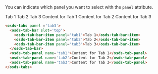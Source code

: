 
You can indicate which panel you want to select with the `panel` attribute.

<Canvas withSource="none">
  <osds-tabs panel ='tab3'>
    <osds-tab-bar slot='top'>
      <osds-tab-bar-item panel='tab1'>Tab 1</osds-tab-bar-item>
      <osds-tab-bar-item panel='tab2'>Tab 2</osds-tab-bar-item>
      <osds-tab-bar-item panel='tab3'>Tab 3</osds-tab-bar-item>
    </osds-tab-bar>
    <osds-tab-panel name='tab1'>Content for Tab 1</osds-tab-panel>
    <osds-tab-panel name='tab2'>Content for Tab 2</osds-tab-panel>
    <osds-tab-panel name='tab3'>Content for Tab 3</osds-tab-panel>
  </osds-tabs>
</Canvas >

```html
<osds-tabs panel ='tab3'>
  <osds-tab-bar slot='top'>
    <osds-tab-bar-item panel='tab1'>Tab 1</osds-tab-bar-item>
    <osds-tab-bar-item panel='tab2'>Tab 2</osds-tab-bar-item>
    <osds-tab-bar-item panel='tab3'>Tab 3</osds-tab-bar-item>
  </osds-tab-bar>
  <osds-tab-panel name='tab1'>Content for Tab 1</osds-tab-panel>
  <osds-tab-panel name='tab2'>Content for Tab 2</osds-tab-panel>
  <osds-tab-panel name='tab3'>Content for Tab 3</osds-tab-panel>
</osds-tabs>
```
